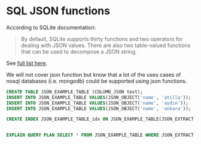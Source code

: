 # SQL JSON functions

According to SQLite documentation:

> By default, SQLite supports thirty functions and two operators for dealing with JSON values. There are also two table-valued functions that can be used to decompose a JSON string.

See [full list here](https://www.sqlite.org/json1.html).

We will not cover json function but know that a lot of the uses cases of nosql databases (i.e. mongodb) could be supported using json functions.


```sql
CREATE TABLE JSON_EXAMPLE_TABLE (COLUMN_JSON text);
INSERT INTO JSON_EXAMPLE_TABLE VALUES(JSON_OBJECT('name', 'atilla'));
INSERT INTO JSON_EXAMPLE_TABLE VALUES(JSON_OBJECT('name', 'aydın'));
INSERT INTO JSON_EXAMPLE_TABLE VALUES(JSON_OBJECT('name', 'ankara'));

CREATE INDEX JSON_EXAMPLE_TABLE_idx ON JSON_EXAMPLE_TABLE(JSON_EXTRACT(COLUMN_JSON, '$.name'));


EXPLAIN QUERY PLAN SELECT * FROM JSON_EXAMPLE_TABLE WHERE JSON_EXTRACT(COLUMN_JSON, '$.name')='atilla';


```


